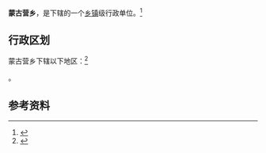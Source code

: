 {{中国乡级行政区|21/13/81/205/000}}

'''蒙古营乡'''，是{{PRC admin/fullname|21/13/81/205/000|3}}下辖的一个[[乡镇|乡镇]]级行政单位。<ref>{{PRC admin/ref sgc|{{PRC admin/parent|21/13/81/205/000}}}}</ref>

== 行政区划 ==

蒙古营乡下辖以下地区：<ref>{{PRC admin/ref sgc|21/13/81/205/000}}</ref>

{{PRC admin/children|21/13/81/205/000}}。

== 参考资料 ==

{{reflist}}

{{行政区划小作品}}
{{PRC admin/navcat|21/13/81/205/000}}